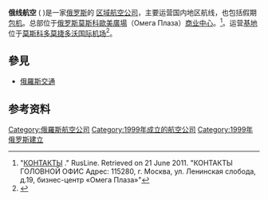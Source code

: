 {{Infobox Airline
|airline        = 俄线航空 <br> РусЛайн
|logo           = VP-BDY ps + £ NO + JP NO.JPG
|logo_size      = 250
|fleet_size     = 18
|destinations   = 30
|IATA           = 7R
|ICAO           = RLU
|callsign       = RUSLINE AIR<br>{{citation needed|date=February 2013}}
|parent         = 
|company_slogan =  
|founded        = 1999年
|headquarters   = {{RUS}} [[莫斯科|莫斯科]]
|key_people     = 
|bases          = 
<div>
{{RUS}} [[莫斯科|莫斯科]][[多莫捷多沃国际机场|多莫捷多沃国际机场]] <br>
{{RUS}} [[圣彼得堡|圣彼得堡]][[普尔科沃机场|普尔科沃机场]] <br>
{{RUS}} [[沃罗涅日国际机场|沃罗涅日国际机场]] <br>
{{RUS}} [[伏尔加格勒国际机场|伏尔加格勒国际机场]] <br>
{{nowrap|{{RUS}} [[叶卡捷琳堡|叶卡捷琳堡]][[科利佐沃国际机场|科利佐沃国际机场]]}}
</div>
|secondary_hubs = 
|focus_cities   = 
|frequent_flyer = 
|lounge         = 
|alliance       = 
|website        = [http://www.rusline.aero/ www.rusline.aero]
}}

'''俄线航空''' ({{lang-ru|Авиакомпания «РусЛайн»,}} ''{{lang|ru|Aviakompanija «RusLajn»}}'')是一家[[俄罗斯|俄罗斯]]的 [[区域航空公司|区域航空公司]]，主要运营国内地区航线，也包括假期[[包机|包机]]。总部位于[[俄罗斯|俄罗斯]][[莫斯科|莫斯科]][[歐美廣場|歐美廣場]]（Омега Плаза）[[商业中心|商业中心]]。<ref>"[http://www.rusline.aero/contacts.html КОНТАКТЫ] {{Wayback|url=http://www.rusline.aero/contacts.html |date=20100627175052 }}." RusLine. Retrieved on 21 June 2011. "КОНТАКТЫ
ГОЛОВНОЙ ОФИС Адрес: 115280, г. Москва, ул. Ленинская слобода, д.19, бизнес-центр «Омега Плаза»"</ref>。运营[[基地|基地]]位于[[莫斯科|莫斯科]][[多莫捷多沃国际机场|多莫捷多沃国际机场]]<ref name="atdb">{{Cite web |url=http://aerotransport.org/php/go.php |title=Information about RusLine at the Aero Transport Data Bank |accessdate=2016-10-01 |archive-date=2017-04-03 |archive-url=https://web.archive.org/web/20170403011828/http://aerotransport.org/php/go.php |dead-url=no }}</ref>。

== 參見 ==
{{portal|航空}}
*[[俄羅斯交通|俄羅斯交通]]

== 参考资料 ==
{{reflist}}

{{Airlines of Russia}}
[[Category:俄羅斯航空公司|Category:俄羅斯航空公司]]
[[Category:1999年成立的航空公司|Category:1999年成立的航空公司]]
[[Category:1999年俄罗斯建立|Category:1999年俄罗斯建立]]